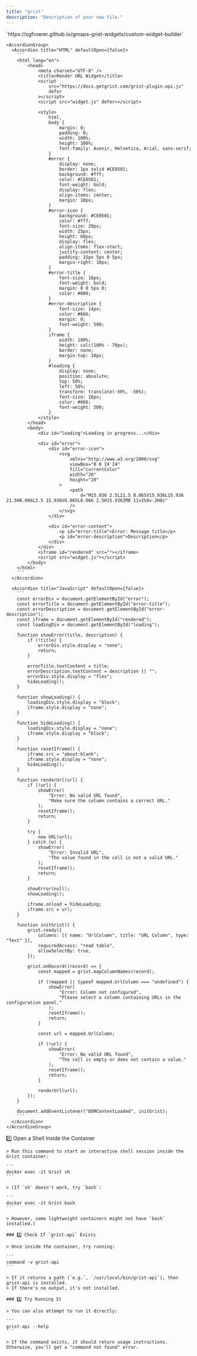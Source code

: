 ```yaml
---
title: "grist"
description: "Description of your new file."
---
```


<AccordionGroup>
  <Accordion title="Render URL Widget" defaultOpen={false} icon="link">
    `https://sgfroerer.github.io/gmaps-grist-widgets/custom-widget-builder`

    <AccordionGroup>
      <Accordion title="HTML" defaultOpen={false}>
        ```
        <html lang="en">
            <head>
                <meta charset="UTF-8" />
                <title>Render URL Widget</title>
                <script
                    src="https://docs.getgrist.com/grist-plugin-api.js"
                    defer
                ></script>
                <script src="widget.js" defer></script>

                <style>
                    html,
                    body {
                        margin: 0;
                        padding: 0;
                        width: 100%;
                        height: 100%;
                        font-family: Avenir, Helvetica, Arial, sans-serif;
                    }
                    #error {
                        display: none;
                        border: 1px solid #CE0501;
                        background: #fff;
                        color: #CE0501;
                        font-weight: bold;
                        display: flex;
                        align-items: center;
                        margin: 10px;
                    }
                    #error-icon {
                        background: #CE0501;
                        color: #fff;
                        font-size: 20px;
                        width: 25px;
                        height: 60px;
                        display: flex;
                        align-items: flex-start;
                        justify-content: center;
                        padding: 15px 5px 0 5px;
                        margin-right: 10px;
                    }
                    #error-title {
                        font-size: 16px;
                        font-weight: bold;
                        margin: 0 0 5px 0;
                        color: #000;
                    }
                    #error-description {
                        font-size: 14px;
                        color: #666;
                        margin: 0;
                        font-weight: 500;
                    }
                    iframe {
                        width: 100%;
                        height: calc(100% - 70px);
                        border: none;
                        margin-top: 10px;
                    }
                    #loading {
                        display: none;
                        position: absolute;
                        top: 50%;
                        left: 50%;
                        transform: translate(-50%, -50%);
                        font-size: 16px;
                        color: #666;
                        font-weight: 500;
                    }
                </style>
            </head>
            <body>
                <div id="loading">Loading in progress...</div>

                <div id="error">
                    <div id="error-icon">
                        <svg
                            xmlns="http://www.w3.org/2000/svg"
                            viewBox="0 0 24 24"
                            fill="currentColor"
                            width="20"
                            height="20"
                        >
                            <path
                                d="M15.936 2.5L21.5 8.065V15.936L15.936 21.5H8.066L2.5 15.936V8.065L8.066 2.5H15.936ZM8 11v2h8v-2H8z"
                            />
                        </svg>
                    </div>

                    <div id="error-content">
                        <p id="error-title">Error: Message title</p>
                        <p id="error-description">Description</p>
                    </div>
                </div>
                <iframe id="rendered" src=""></iframe>
                <script src="widget.js"></script>
            </body>
        </html>
        ```
      </Accordion>

      <Accordion title="JavaScript" defaultOpen={false}>
        ```
        const errorDiv = document.getElementById("error");
        const errorTitle = document.getElementById("error-title");
        const errorDescription = document.getElementById("error-description");
        const iframe = document.getElementById("rendered");
        const loadingDiv = document.getElementById("loading");

        function showError(title, description) {
            if (!title) {
                errorDiv.style.display = "none";
                return;
            }

            errorTitle.textContent = title;
            errorDescription.textContent = description || "";
            errorDiv.style.display = "flex";
            hideLoading();
        }

        function showLoading() {
            loadingDiv.style.display = "block";
            iframe.style.display = "none";
        }

        function hideLoading() {
            loadingDiv.style.display = "none";
            iframe.style.display = "block";
        }

        function resetIframe() {
            iframe.src = "about:blank";
            iframe.style.display = "none";
            hideLoading();
        }

        function renderUrl(url) {
            if (!url) {
                showError(
                    "Error: No valid URL found",
                    "Make sure the column contains a correct URL."
                );
                resetIframe();
                return;
            }

            try {
                new URL(url);
            } catch (e) {
                showError(
                    "Error: Invalid URL",
                    "The value found in the cell is not a valid URL."
                );
                resetIframe();
                return;
            }

            showError(null);
            showLoading();

            iframe.onload = hideLoading;
            iframe.src = url;
        }

        function initGrist() {
            grist.ready({
                columns: [{ name: "UrlColumn", title: "URL Column", type: "Text" }],
                requiredAccess: "read table",
                allowSelectBy: true,
            });

            grist.onRecord((record) => {
                const mapped = grist.mapColumnNames(record);

                if (!mapped || typeof mapped.UrlColumn === "undefined") {
                    showError(
                        "Error: Column not configured",
                        "Please select a column containing URLs in the configuration panel."
                    );
                    resetIframe();
                    return;
                }

                const url = mapped.UrlColumn;

                if (!url) {
                    showError(
                        "Error: No valid URL found",
                        "The cell is empty or does not contain a value."
                    );
                    resetIframe();
                    return;
                }

                renderUrl(url);
            });
        }

        document.addEventListener("DOMContentLoaded", initGrist);
        ```
      </Accordion>
    </AccordionGroup>
  </Accordion>

  <Accordion title="Check if grist-api is installed in Grist container" defaultOpen={false}>
    1️⃣ Open a Shell Inside the Container

    > Run this command to start an interactive shell session inside the Grist container:

    ```
    docker exec -it Grist sh
    ```

    > (If `sh` doesn't work, try `bash`:

    ```
    docker exec -it Grist bash
    ```

    > However, some lightweight containers might not have `bash` installed.)

    ### 2️⃣ Check If `grist-api` Exists

    > Once inside the container, try running:

    ```
    command -v grist-api
    ```

    > If it returns a path (`e.g.`, `/usr/local/bin/grist-api`), then grist-api is installed.
    > If there's no output, it's not installed.

    ### 3️⃣ Try Running It

    > You can also attempt to run it directly:

    ```
    grist-api --help
    ```

    > If the command exists, it should return usage instructions. Otherwise, you'll get a "command not found" error.
  </Accordion>
</AccordionGroup>